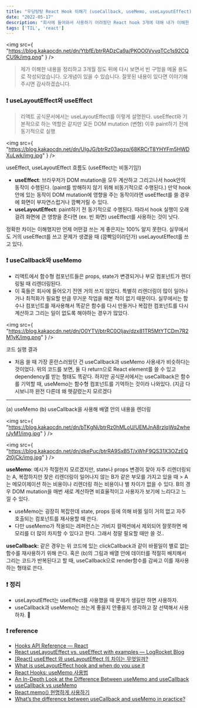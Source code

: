 ```yaml
---
title: "우당탕탕 React Hook 이해기 (useCallback, useMemo, useLayoutEffect)"
date: "2022-05-17"
description: "회사에 들어와서 사용하기 어려웠던 React hook 3개에 대해 내가 이해한 언어로 정리해보려 한다. 3개월 가까이 React-Native를 다루며 hook에 대해 어느정도 안다고 생각했는데 막상 글을 쓰기 위해 자료를 더 찾고 정리를 해보니 아직 잘 모른다는 것을 알게 되었다."
tags: ['TIL', 'react']
---
```



<img
  src={
    "https://blog.kakaocdn.net/dn/YtbfE/btrRADzCa9a/PKOO0VvvqTCc1s92CQCU9k/img.png"
  }
/>

> 제가 이해한 내용을 정리하고 3개월 정도 뒤에 다시 보면서 빈 구멍을 메울 용도로 작성되었습니다. 오개념이 있을 수 있습니다. 잘못된 내용이 있다면 이야기해주시면 감사하겠습니다.

### ❗️ useLayoutEffect와 useEffect

> 리액트 공식문서에서는 useLayoutEffect를 이렇게 설명한다. useEffect와 기본적으로 하는 역할은 같지만 모든 DOM mutation (변형) 이후 paint하기 전에 동기적으로 실행

<img
  src={
    "https://blog.kakaocdn.net/dn/UIgJG/btrRz03agzq/68KRCrT8YHYFm5HWDXuLwk/img.jpg"
  }
/>

useEffect, useLayoutEffect 흐름도 (useEffect는 비동기임!)

- **useEffect**: 브라우저가 DOM mutation을 모두 계산하고 그리고나서 hook안의 동작이 수행된다. (paint를 방해하지 않기 위해 비동기적으로 수행된다.) 만약 hook 안에 있는 동작이 DOM mutation에 영향을 주는 동작이라면 useEffect를 쓸 경우에 화면이 부자연스럽거나 깜빡거릴 수 있다.
- **useLayoutEffect**: paint하기 전 동기적으로 수행된다. 따라서 hook 실행이 오래 걸려 화면에 큰 영향을 준다면 (ex. 빈 화면) useEffect를 사용하는 것이 낫다.

정확한 차이는 이해했지만 언제 어떤걸 쓰는 게 좋은지는 100% 알지 못한다. 실무에서도 거의 useEffect를 쓰고 문제가 생겼을 때 (깜빡임이라던가) useLayoutEffect를 쓰고 있다.

### ❗️ useCallback와 useMemo

- 리액트에서 함수형 컴포넌트들은 props, state가 변경되거나 부모 컴포넌트가 렌더링될 때 리렌더링된다.
- 이 훅들은 회사에 들어오기 전엔 거의 쓰지 않았다. 특별히 리렌더링이 많이 일어나거나 최적화가 필요할 만큼 무거운 작업을 해본 적이 없기 때문이다. 실무에서는 함수나 컴포넌트를 재사용해서 똑같은 함수를 다시 만들거나 복잡한 컴포넌트를 다시 계산하고 그리는 일이 없도록 해야하는 경우가 많았다.

<img
  src={
    "https://blog.kakaocdn.net/dn/O0YTV/btrRC0Oljav/dzx81TR5MtYTCDm7R2M1yK/img.png"
  }
/>

코드 실행 결과

- 처음 쓸 때 가장 혼란스러웠던 건 useCallback과 useMemo 사용새가 비슷하다는 것이었다. 위의 코드를 보면, 둘 다 return으로 React element를 쓸 수 있고 dependency를 받는 형태도 똑같다. 하지만 공식문서에서는 useCallback은 함수를 기억할 때, useMemo는 함수형 컴포넌트를 기억하는 것이라 나와있다. (지금 다시보니까 완전 다른데 왜 헷갈렸는지 모르겠다

---

(a) useMemo (b) useCallback을 사용해 배열 안의 내용을 렌더링

<img
  src={
    "https://blog.kakaocdn.net/dn/bTKgNi/btrRz0hMLoU/UEMJnA8rzlqWq2wherJyM1/img.jpg"
  }
/>

<img
  src={
    "https://blog.kakaocdn.net/dn/dkePuc/btrRA9SxB5T/xWhF9QS31X3OZzEQ2t0jCk/img.jpg"
  }
/>

**useMemo**: 예시가 적절한지 모르겠지만, state나 props 변경이 잦아 자주 리렌더링되는 A, 복잡하지만 잦은 리렌더링이 일어나지 않는 B가 같은 부모를 가지고 있을 때 > A는 메모이제이션 하는 비용이나 리렌더링 하는 비용이나 별 차이가 없을 수 있다. B의 경우 DOM mutation을 매번 새로 계산하면 비효율적이고 사용자가 보기에 느리다고 느낄 수 있다.

- useMemo는 굉장히 복잡한데 state, props 등에 의해 바뀔 일이 거의 없고 자주 호출되는 컴포넌트를 재사용할 때 쓴다.
- 다만 useMemo가 적용되는 레퍼런스는 가비지 컬렉션에서 제외되어 잘못하면 메모리를 더 많이 차지할 수 있다고 한다. 그래서 정말 필요할 때만 쓸 것..

**useCallback:** 같은 경우는 위 코드에 있는 clickCallback과 같이 바뀔일이 별로 없는 함수를 재사용하기 위해 쓴다. 혹은 (b)의 그림과 배열 안에 데이터를 적절히 배치해서 그리는 코드가 반복된다고 할 때, useCallback으로 render함수를 감싸고 이를 재사용하는 형태로 쓴다.

### ❗️ 정리

- useLayoutEffect는 useEffect를 사용했을 때 문제가 생길만 하면 사용하자.
- useCallback과 useMemo는 쓰는게 좋을지 안좋을지 생각하고 잘 선택해서 사용하자. 🥲

### ❗️ reference

- [Hooks API Reference — React](https://reactjs.org/docs/hooks-reference.html#uselayouteffect)
- [React useLayoutEffect vs. useEffect with examples — LogRocket Blog](https://blog.logrocket.com/useeffect-vs-uselayouteffect-examples/)
- [[React] useEffect 와 useLayoutEffect 의 차이는 무엇일까?](https://medium.com/@jnso5072/react-useeffect-%EC%99%80-uselayouteffect-%EC%9D%98-%EC%B0%A8%EC%9D%B4%EB%8A%94-%EB%AC%B4%EC%97%87%EC%9D%BC%EA%B9%8C-e1a13adf1cd5)
- [What is useLayoutEffect hook and when do you use it](https://dev.to/nibble/what-is-uselayouteffect-hook-and-when-do-you-use-it-3lan)
- [React Hooks: useMemo 사용법](https://www.daleseo.com/react-hooks-use-memo/)
- [An In-Depth Look at the Difference Between useMemo and useCallback](https://procoders.tech/blog/difference-between-usememo-and-usecallback/)
- [useCallback vs useMemo](https://medium.com/@jan.hesters/usecallback-vs-usememo-c23ad1dc60)
- [React.memo() 현명하게 사용하기](https://ui.toast.com/weekly-pick/ko_20190731)
- [What’s the difference between useCallback and useMemo in practice?](https://stackoverflow.com/questions/54963248/whats-the-difference-between-usecallback-and-usememo-in-practice)
